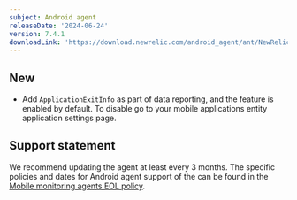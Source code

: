 ```yaml
---
subject: Android agent
releaseDate: '2024-06-24'
version: 7.4.1
downloadLink: 'https://download.newrelic.com/android_agent/ant/NewRelic_Android_Agent_7.4.1.zip'
---
```


## New

* Add `ApplicationExitInfo` as part of data reporting, and the feature is enabled by default. To disable go to your mobile applications entity application settings page.

## Support statement

We recommend updating the agent at least every 3 months. The specific policies and dates for Android agent support of the can be found in the [Mobile monitoring agents EOL policy](/docs/mobile-monitoring/new-relic-mobile/get-started/mobile-agents-eol-policy/#android-eol).
